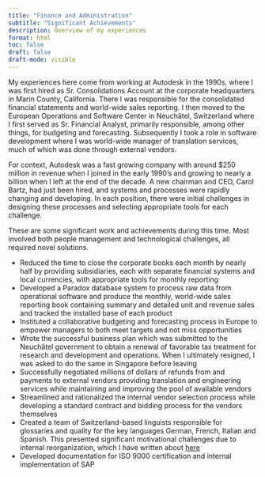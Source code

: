 ```yaml
---
title: "Finance and Administration"
subtitle: "Significant Achievements"
description: Overview of my experiences
format: html
toc: false
draft: false
draft-mode: visible
---
```

My experiences here come from working at Autodesk in the 1990s, where I was first hired as Sr. Consolidations Account at the corporate headquarters in Marin County, California. There I was responsible for the consolidated financial statements and world-wide sales reporting. I then moved to the European Operations and Software Center in Neuchâtel, Switzerland where I first served as Sr. Financial Analyst, primarily responsible, among other things, for budgeting and forecasting. Subsequently I took a role in software development where I was world-wide manager of translation services, much of which was done through external vendors.


For context, Autodesk was a fast growing company with around $250 million in revenue when I joined in the early 1990's and growing to nearly a billion when I left at the end of the decade. A new chairman and CEO, Carol Bartz, had just been hired, and systems and processes were rapidly changing and developing. In each position, there were initial challenges in designing these processes and selecting appropriate tools for each challenge. 

These are some significant work and achievements during this time. Most involved both people management and technological challenges, all required novel solutions.

- Reduced the time to close the corporate books each month by nearly half by providing subsidiaries, each with separate financial systems and local currencies, with appropriate tools for monthly reporting
- Developed a Paradox database system to process raw data from operational software and produce the monthly, world-wide sales reporting book containing summary and detailed unit and revenue sales and tracked the installed base of each product
- Instituted a collaborative budgeting and forecasting process in Europe to empower managers to both meet targets and not miss opportunities
- Wrote the successful business plan which was submitted to the Neuchâtel government to obtain a renewal of favorable tax treatment for research and development and operations. When I ultimately resigned, I was asked to do the same in Singapore before leaving
- Successfully negotiated millions of dollars of refunds from and payments to external vendors providing translation and engineering services while maintaining and improving the pool of available vendors
- Streamlined and rationalized the internal vendor selection process while developing a standard contract and bidding process for the vendors themselves
- Created a team of Switzerland-based linguists responsible for glossaries and quality for the key languages German, French, Italian and Spanish. This presented significant motivational challenges due to internal reorganization, which I have written about [here](vignettes/motivating-change/index.qmd)
- Developed documentation for ISO 9000 certification and internal implementation of SAP
